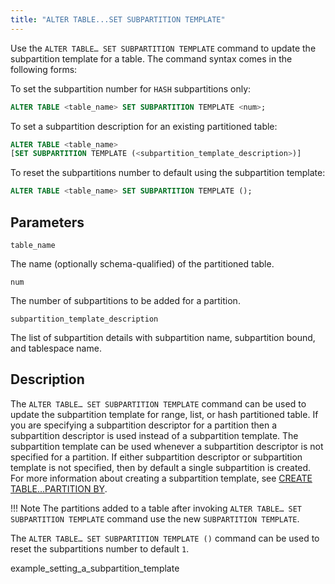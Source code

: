 ```yaml
---
title: "ALTER TABLE...SET SUBPARTITION TEMPLATE"
---
```


<div id="alter_table_set_subpartition_template" class="registered_link"></div>

Use the `ALTER TABLE… SET SUBPARTITION TEMPLATE` command to update the subpartition template for a table. The command syntax comes in the following forms:

To set the subpartition number for `HASH` subpartitions only:

```sql
ALTER TABLE <table_name> SET SUBPARTITION TEMPLATE <num>;
```

To set a subpartition description for an existing partitioned table:

```sql
ALTER TABLE <table_name>
[SET SUBPARTITION TEMPLATE (<subpartition_template_description>)]
```

To reset the subpartitions number to default using the subpartition template:

```sql
ALTER TABLE <table_name> SET SUBPARTITION TEMPLATE ();
```

## Parameters

`table_name`

 The name (optionally schema-qualified) of the partitioned table.

`num`

 The number of subpartitions to be added for a partition.

`subpartition_template_description`

 The list of subpartition details with subpartition name, subpartition bound, and tablespace name.

## Description

The `ALTER TABLE… SET SUBPARTITION TEMPLATE` command can be used to update the subpartition template for range, list, or hash partitioned table. If you are specifying a subpartition descriptor for a partition then a subpartition descriptor is used instead of a subpartition template. The subpartition template can be used whenever a subpartition descriptor is not specified for a partition. If either subpartition descriptor or subpartition template is not specified, then by default a single subpartition is created. For more information about creating a subpartition template, see [CREATE TABLE...PARTITION BY](../../04_partitioning_commands_compatible_with_oracle_databases/01_create_table_partition_by/#create_table_partition_by).

!!! Note
    The partitions added to a table after invoking `ALTER TABLE… SET SUBPARTITION TEMPLATE` command use the new `SUBPARTITION TEMPLATE`.

The `ALTER TABLE… SET SUBPARTITION TEMPLATE ()` command can be used to reset the subpartitions number to default `1`.

<div class="toctree" maxdepth="3">

example_setting_a_subpartition_template 

</div>
